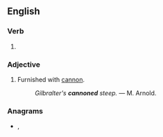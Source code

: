 ==English==

===Verb===
{{head|en|verb form}}

# {{en-past of|cannon}}

===Adjective===
{{en-adj|-}}

# {{lb|en|poetic}} Furnished with [[cannon]].
#: ''Gilbralter's '''cannoned''' steep.'' &mdash; M. Arnold.

===Anagrams===
* {{l|en|non-dance}}, {{l|en|nondance}}